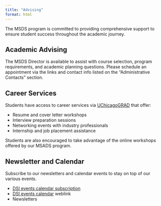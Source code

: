 ```yaml
---
title: "Advising"
format: html
---
```


The MSDS program is committed to providing comprehensive support to ensure student success throughout the academic journey.

## Academic Advising

The MSDS Director is available to assist with course selection, program requirements, and academic planning questions. Please schedule an appointment via the links and contact info listed on the "Administrative Contacts" section. 

## Career Services

Students have access to career services via [UChicagoGRAD](https://grad.uchicago.edu/career-development/) that offer:

- Resume and cover letter workshops
- Interview preparation sessions
- Networking events with industry professionals
- Internship and job placement assistance

Students are also encouraged to take advantage of the online workshops offered by our MSADS program.  


## Newsletter and Calendar

Subscribe to our newsletters and calendar events to stay on top of our various events.

- [DSI events calendar subscription](https://calendar.google.com/calendar/ical/uchicago.edu_ekmspgr0ho1nmuhbi1rc3g577c%40group.calendar.google.com/public/basic.ics)
- [DSI events calendar](https://datascience.uchicago.edu/events/dsi-events/) weblink
- Newsletters 
